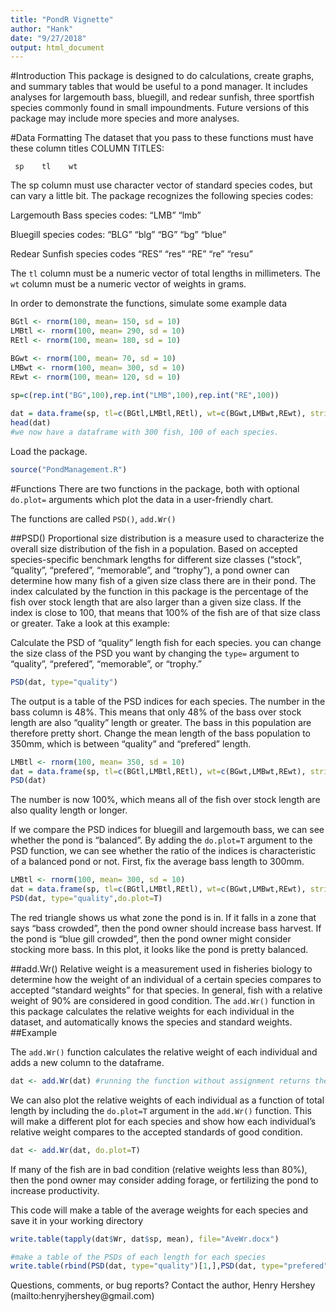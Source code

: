 ```yaml
---
title: "PondR Vignette"
author: "Hank"
date: "9/27/2018"
output: html_document
---
```


#Introduction
This package is designed to do calculations, create graphs, and summary tables that would
be useful to a pond manager. It includes analyses for largemouth bass, bluegill, 
and redear sunfish, three sportfish species commonly found in small impoundments.
Future versions of this package may include more species and more analyses.

#Data Formatting
The dataset that you pass to these functions must have these column titles
     COLUMN TITLES:

     sp    tl    wt




The sp column must use character vector of standard species codes, but can vary a little bit. The package recognizes the following species codes:

  Largemouth Bass species codes:
  "LMB" "lmb" 

  Bluegill species codes:
  "BLG" "blg" "BG" "bg" "blue"

  Redear Sunfish species codes
  "RES" "res" "RE" "re" "resu"

The `tl` column must be a numeric vector of total lengths in millimeters.
The `wt` column must be a numeric vector of weights in grams.

In order to demonstrate the functions, simulate some example data

```r
BGtl <- rnorm(100, mean= 150, sd = 10)
LMBtl <- rnorm(100, mean= 290, sd = 10)
REtl <- rnorm(100, mean= 180, sd = 10)

BGwt <- rnorm(100, mean= 70, sd = 10)
LMBwt <- rnorm(100, mean= 300, sd = 10)
REwt <- rnorm(100, mean= 120, sd = 10)

sp=c(rep.int("BG",100),rep.int("LMB",100),rep.int("RE",100))
     
dat = data.frame(sp, tl=c(BGtl,LMBtl,REtl), wt=c(BGwt,LMBwt,REwt), stringsAsFactors = F)
head(dat)
#we now have a dataframe with 300 fish, 100 of each species.
```

Load the package.
```r
source("PondManagement.R")
```
#Functions
There are two functions in the package, both with optional `do.plot=` arguments which plot the data in a user-friendly chart.

The functions are called `PSD()`, `add.Wr()`

##PSD()
Proportional size distribution is a measure used to characterize the overall size distribution of the fish in a population. Based on accepted species-specific benchmark lengths for different size classes ("stock", "quality", "prefered", "memorable", and "trophy"), a pond owner can determine how many fish of a given size class there are in their pond. The index calculated by the function in this package is the percentage of the fish over stock length that are also larger than a given size class. If the index is close to 100, that means that 100% of the fish are of that size class or greater. Take a look at this example:


Calculate the PSD of "quality" length fish for each species. you can change the size class of the PSD you want by
changing the `type=` argument to "quality", "prefered", "memorable", or "trophy." 

```r
PSD(dat, type="quality")
```
The output is a table of the PSD indices for each species. The number in the bass column is 48%. This means that only 48% of the bass over stock length are also "quality" length or greater. The bass in this population are therefore pretty short. Change the mean length of the bass population to 350mm, which is between "quality" and 
"prefered" length.

```r
LMBtl <- rnorm(100, mean= 350, sd = 10)
dat = data.frame(sp, tl=c(BGtl,LMBtl,REtl), wt=c(BGwt,LMBwt,REwt), stringsAsFactors = F)
PSD(dat)
```
The number is now 100%, which means all of the fish over stock length are also quality length or longer.

If we compare the PSD indices for bluegill and largemouth bass, we can see whether the pond is "balanced". By adding the `do.plot=T` argument to the PSD function, we can see whether the ratio of the indices is characteristic of a balanced pond or not. First, fix the average bass length to 300mm.

```r
LMBtl <- rnorm(100, mean= 300, sd = 10)
dat = data.frame(sp, tl=c(BGtl,LMBtl,REtl), wt=c(BGwt,LMBwt,REwt), stringsAsFactors = F)
PSD(dat, type="quality",do.plot=T)
```

The red triangle shows us what zone the pond is in. If it falls in a zone that says "bass crowded", then the pond owner should increase bass harvest. If the pond is "blue gill crowded", then the pond owner might consider stocking more bass.
In this plot, it looks like the pond is pretty balanced.

##add.Wr()
Relative weight is a measurement used in fisheries biology to determine how the weight of an individual of a certain species compares to accepted "standard weights" for that species. In general, fish with a relative weight of 90% are considered in good condition. The `add.Wr()` function in this package calculates the relative weights for each individual in the dataset, and automatically knows the species and standard weights.
##Example

The `add.Wr()` function calculates the relative weight of each individual and adds a new column to the dataframe.
```r
dat <- add.Wr(dat) #running the function without assignment returns the dataframe with the added column, but won't store it
```

We can also plot the relative weights of each individual as a function of total length by including the `do.plot=T` argument in the `add.Wr()` function. This will make a different plot for each species and show how each individual's relative weight compares to the accepted standards of good condition. 

```r
dat <- add.Wr(dat, do.plot=T)
```

If many of the fish are in bad condition (relative weights less than 80%), then the pond owner may consider adding forage, or fertilizing the pond to increase productivity.

This code will make a table of the average weights for each species and save it in your working directory
```r
write.table(tapply(dat$Wr, dat$sp, mean), file="AveWr.docx")

#make a table of the PSDs of each length for each species
write.table(rbind(PSD(dat, type="quality")[1,],PSD(dat, type="prefered")[1,], PSD(dat, type="memorable")[1,], PSD(dat, type="trophy")[1,]), file="PSDs3.docx")
```

Questions, comments, or bug reports?
Contact the author, Henry Hershey
(mailto:henryjhershey@gmail.com)


